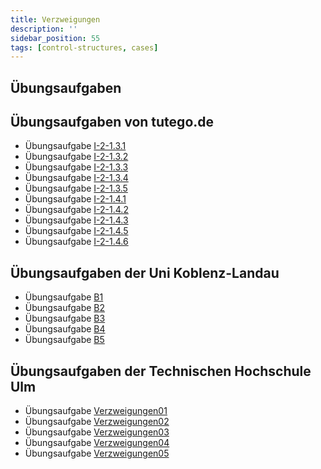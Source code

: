 ```yaml
---
title: Verzweigungen
description: ''
sidebar_position: 55
tags: [control-structures, cases]
---
```


## Übungsaufgaben


<DocCardList />

## Übungsaufgaben von tutego.de

- Übungsaufgabe
  [I-2-1.3.1](https://tutego.de/javabuch/aufgaben/intro.html#_java_programme_portieren)
- Übungsaufgabe
  [I-2-1.3.2](https://tutego.de/javabuch/aufgaben/imperativ.html#_pr%C3%BCfen_ob_beute_fair_aufgeteilt_werden_kann)
- Übungsaufgabe
  [I-2-1.3.3](https://tutego.de/javabuch/aufgaben/imperativ.html#_besitzen_zwei_zahlen_gleiche_ziffern)
- Übungsaufgabe
  [I-2-1.3.4](https://tutego.de/javabuch/aufgaben/imperativ.html#_w%C3%A4hrungsbetrag_in_m%C3%BCnzen_umrechnen)
- Übungsaufgabe
  [I-2-1.3.5](https://tutego.de/javabuch/aufgaben/imperativ.html#_eine_flasche_rum_10_flaschen_rum)
- Übungsaufgabe
  [I-2-1.4.1](https://tutego.de/javabuch/aufgaben/imperativ.html#_zahltag)
- Übungsaufgabe
  [I-2-1.4.2](https://tutego.de/javabuch/aufgaben/imperativ.html#_einundzwanzig)
- Übungsaufgabe
  [I-2-1.4.3](https://tutego.de/javabuch/aufgaben/imperativ.html#_literangaben_umrechnen)
- Übungsaufgabe
  [I-2-1.4.5](https://tutego.de/javabuch/aufgaben/imperativ.html#_eingegebene_zeichenfolgen_f%C3%BCr_eine_zustimmung_auswerten)
- Übungsaufgabe
  [I-2-1.4.6](https://tutego.de/javabuch/aufgaben/imperativ.html#_switch_anweisung_in_switch_ausdruck_umschreiben_neu)

## Übungsaufgaben der Uni Koblenz-Landau

- Übungsaufgabe
  [B1](https://www.uni-koblenz-landau.de/de/koblenz/fb4/ist/rgebert/teaching/SS08/java-programming/programmieraufgaben.pdf/view)
- Übungsaufgabe
  [B2](https://www.uni-koblenz-landau.de/de/koblenz/fb4/ist/rgebert/teaching/SS08/java-programming/programmieraufgaben.pdf/view)
- Übungsaufgabe
  [B3](https://www.uni-koblenz-landau.de/de/koblenz/fb4/ist/rgebert/teaching/SS08/java-programming/programmieraufgaben.pdf/view)
- Übungsaufgabe
  [B4](https://www.uni-koblenz-landau.de/de/koblenz/fb4/ist/rgebert/teaching/SS08/java-programming/programmieraufgaben.pdf/view)
- Übungsaufgabe
  [B5](https://www.uni-koblenz-landau.de/de/koblenz/fb4/ist/rgebert/teaching/SS08/java-programming/programmieraufgaben.pdf/view)

## Übungsaufgaben der Technischen Hochschule Ulm

- Übungsaufgabe
  [Verzweigungen01](https://studium.hs-ulm.de/de/org/I/vorkurse/Documents/java_aufgaben.pdf)
- Übungsaufgabe
  [Verzweigungen02](https://studium.hs-ulm.de/de/org/I/vorkurse/Documents/java_aufgaben.pdf)
- Übungsaufgabe
  [Verzweigungen03](https://studium.hs-ulm.de/de/org/I/vorkurse/Documents/java_aufgaben.pdf)
- Übungsaufgabe
  [Verzweigungen04](https://studium.hs-ulm.de/de/org/I/vorkurse/Documents/java_aufgaben.pdf)
- Übungsaufgabe
  [Verzweigungen05](https://studium.hs-ulm.de/de/org/I/vorkurse/Documents/java_aufgaben.pdf)
